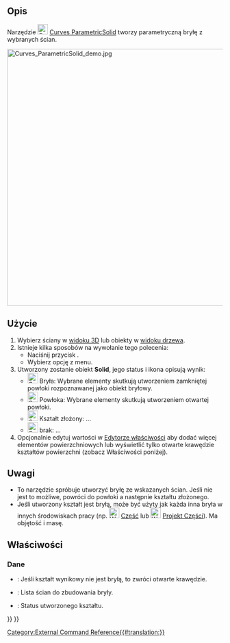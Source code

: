 <languages/>

{{Docnav/pl
|[[Curves_ExtractSubshape/pl|ExtractSubshape]]
|[[Curves_PasteSVG/pl|Wklej obiekt SVG]]
|[[Curves_Workbench/pl|środowisko pracy Krzywe]]
|IconL=Curves_ExtractSubshape.svg
|IconR=Curves_PasteSVG.svg
|IconC=Curves_workbench_icon.svg
}}

{{GuiCommand/pl
|Name=Curves ParametricSolid
|Name/pl=Krzywe: Bryła parametryczna
|MenuLocation=Misc → Parametric solid
|Workbenches=[[Curves_Workbench/pl|Krzywe]]
}}

<span id="Description"></span>
==Opis==

Narzędzie [[Image:Curves_ParametricSolid.svg|24px]] [[Curves_ParametricSolid/pl|Curves ParametricSolid]] tworzy parametryczną bryłę z wybranych ścian.

[[File:Curves_ParametricSolid_demo.jpg|600px]]
{{Caption|Kształt skrzydła złożony z 3 ścian przed ''(po lewej)'' i pojedyncza bryła po użyciu tego narzędzia ''(po prawej)''}}

<span id="Usage"></span>
==Użycie==

# Wybierz ściany w [[3D_view/pl|widoku 3D]] lub obiekty w [[Tree_view/pl|widoku drzewa]].
# Istnieje kilka sposobów na wywołanie tego polecenia:
#* Naciśnij przycisk {{Button|[[Image:Curves_ParametricSolid.svg|16px]] [[Curves_ParametricSolid/pl|Parametric solid]]}}.
#* Wybierz opcję {{MenuCommand|Misc. → [[Image:Curves_ParametricSolid.svg|16px]] Parametric solid}} z menu.
# Utworzony zostanie obiekt '''Solid''', jego status i ikona opisują wynik:
#* [[Image:Curves_ParametricSolidStatus01.svg|24px]] Bryła: Wybrane elementy skutkują utworzeniem zamkniętej powłoki rozpoznawanej jako obiekt bryłowy.
#* [[Image:Curves_ParametricSolidStatus02.svg|24px]] Powłoka: Wybrane elementy skutkują utworzeniem otwartej powłoki.
#* [[Image:Curves_ParametricSolidStatus03.svg|24px]] Kształt złożony: ...
#* [[Image:Curves_ParametricSolidStatus04.svg|24px]] brak: ...
# Opcjonalnie edytuj wartości w [[Property_editor/pl|Edytorze właściwości]] aby dodać więcej elementów powierzchniowych lub wyświetlić tylko otwarte krawędzie kształtów powierzchni (zobacz Właściwości poniżej).

<span id="Notes"></span>
==Uwagi==

* To narzędzie spróbuje utworzyć bryłę ze wskazanych ścian. Jeśli nie jest to możliwe, powróci do powłoki a następnie kształtu złożonego.
* Jeśli utworzony kształt jest bryłą, może być użyty jak każda inna bryła w innych środowiskach pracy (np. [[Image:Workbench_Part.svg|24px]] [[Part_Workbench/pl|Część]] lub [[Image:Workbench_PartDesign.svg|24px]] [[PartDesign_Workbench/pl|Projekt Części]]). Ma objętość i masę.

<span id="Properties"></span>
==Właściwości==

<span id="Data"></span>
===Dane===

{{TitleProperty|Debug}}

* {{PropertyData|ShowOpenEdges|Bool}}: Jeśli kształt wynikowy nie jest bryłą, to zwróci otwarte krawędzie.

{{TitleProperty|Bryła}}

* {{PropertyData|Faces|LinkSubList}}: Lista ścian do zbudowania bryły.
* {{PropertyData|ShapeStatus|String|ReadOnly}}: Status utworzonego kształtu.


{{Docnav/pl
|[[Curves_ExtractSubshape/pl|ExtractSubshape]]
|[[Curves_PasteSVG/pl|Wklej obiekt SVG]]
|[[Curves_Workbench/pl|środowisko pracy Krzywe]]
|IconL=Curves_ExtractSubshape.svg
|IconR=Curves_PasteSVG.svg
|IconC=Curves_workbench_icon.svg
}}

{{Curves Tools navi{{#translation:}}}}
{{Userdocnavi{{#translation:}}}}
[[Category:External Command Reference{{#translation:}}]]